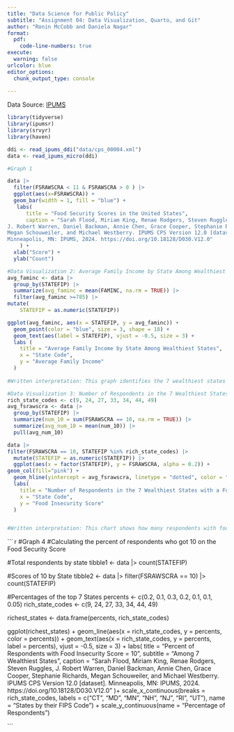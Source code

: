 ```yaml
---
title: "Data Science for Public Policy"
subtitle: "Assignment 04: Data Visualization, Quarto, and Git"
author: "Ronin McCobb and Daniela Nagar"
format: 
  pdf:
    code-line-numbers: true
execute: 
  warning: false
urlcolor: blue
editor_options: 
  chunk_output_type: console
  
---
```


\vspace{0.1in}

Data Source: [IPUMS](https://www.ipums.org/)

```r
library(tidyverse)
library(ipumsr)
library(srvyr)
library(haven)
```

```r
ddi <- read_ipums_ddi("data/cps_00004.xml")
data <- read_ipums_micro(ddi)

```

```r
#Graph 1

data |>
  filter(FSRAWSCRA < 11 & FSRAWSCRA > 0 ) |>
  ggplot(aes(x=FSRAWSCRA)) +
  geom_bar(width = 1, fill = "blue") +
   labs(
      title = "Food Security Scores in the United States",
      caption = "Sarah Flood, Miriam King, Renae Rodgers, Steven Ruggles,
J. Robert Warren, Daniel Backman, Annie Chen, Grace Cooper, Stephanie Richards,
Megan Schouweiler, and Michael Westberry. IPUMS CPS Version 12.0 [dataset]. 
Minneapolis, MN: IPUMS, 2024. https://doi.org/10.18128/D030.V12.0"
    ) +
  xlab("Score") +
  ylab("Count")

```

```r
#Data Visualization 2: Average Family Income by State Among Wealthiest States
avg_faminc <- data |>
  group_by(STATEFIP) |>
  summarize(avg_faminc = mean(FAMINC, na.rm = TRUE)) |>
  filter(avg_faminc >=785) |>
mutate(
    STATEFIP = as.numeric(STATEFIP))

ggplot(avg_faminc, aes(x = STATEFIP, y = avg_faminc)) +
  geom_point(color = "blue", size = 3, shape = 18) +
  geom_text(aes(label = STATEFIP), vjust = -0.5, size = 3) + 
  labs (
    title = "Average Family Income by State Among Wealthiest States",
    x = "State Code",
    y = "Average Family Income"
  )
  
#Written interpretation: This graph identifies the 7 wealthiest states based on average family income. Each point has the number state on top of it, so we can identify which 7 states are the wealthiest. We will use the FIPS codes of those states to inform our next visualization.

```


```r
#Data Visualization 3: Number of Respondents in the 7 Wealthiest States with Highest Food Insecurity Score
rich_state_codes <- c(9, 24, 27, 33, 34, 44, 49)
avg_fsrawscra <- data |>
  group_by(STATEFIP) |>
  summarize(num_10 = sum(FSRAWSCRA == 10, na.rm = TRUE)) |>
  summarize(avg_num_10 = mean(num_10)) |> 
  pull(avg_num_10)

data |>
filter(FSRAWSCRA == 10, STATEFIP %in% rich_state_codes) |>
  mutate(STATEFIP = as.numeric(STATEFIP)) |> 
  ggplot(aes(x = factor(STATEFIP), y = FSRAWSCRA, alpha = 0.2)) +
geom_col(fill="pink") +
  geom_hline(yintercept = avg_fsrawscra, linetype = "dotted", color = "magenta", size = 1) +
  labs(
    title = "Number of Respondents in the 7 Wealthiest States with a Food Insecurity Score of 10",
    x = "State Code",
    y = "Food Insecurity Score"
  )


#Written interpretation: This chart shows how many respondents with food insecurity score of 10 each of the 7 wealthiest states has. The dotted line shows, by comparison, the average number of respondents with a food insecurity score of 10 across all other states in the US.

```

``` {r}
#Graph 4
#Calculating the percent of respondents who got 10 on the Food Security Score

#Total respondents by state
tibble1 <- data |>
count(STATEFIP)

#Scores of 10 by State
tibble2 <- data |>
filter(FSRAWSCRA == 10) |>
count(STATEFIP)

#Percentages of the top 7 States
percents <- c(0.2, 0.1, 0.3, 0.2, 0.1, 0.1, 0.05)
rich_state_codes <- c(9, 24, 27, 33, 34, 44, 49)

richest_states <- data.frame(percents, rich_state_codes)

ggplot(richest_states) +
geom_line(aes(x = rich_state_codes, y = percents, color = percents)) +
geom_text(aes(x = rich_state_codes, y = percents, label = percents), vjust = -0.5, size = 3) +
  labs(
    title = "Percent of Respondents with Food Insecurity Score = 10",
    subtitle = "Among 7 Wealthiest States",
    caption = "Sarah Flood, Miriam King, Renae Rodgers, Steven Ruggles,
J. Robert Warren, Daniel Backman, Annie Chen, Grace Cooper, Stephanie Richards,
Megan Schouweiler, and Michael Westberry. IPUMS CPS Version 12.0 [dataset]. 
Minneapolis, MN: IPUMS, 2024. https://doi.org/10.18128/D030.V12.0"
  )+
    scale_x_continuous(breaks = rich_state_codes, labels = c("CT", "MD", "MN", "NH", "NJ", "RI", "UT"), name =  "States by their FIPS Code") +
  scale_y_continuous(name = "Percentage of Respondents")

```

